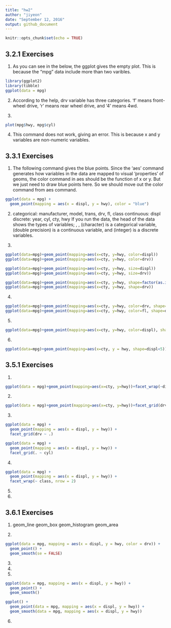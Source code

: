 ```yaml
---
title: "hw2"
author: "jiyeon"
date: "September 12, 2016"
output: github_document
---
```


```r
knitr::opts_chunk$set(echo = TRUE)
```

## 3.2.1 Exercises

1. As you can see in the below, the ggplot gives the empty plot. This is because the "mpg" data include more than two varibles. 

```r
library(ggplot2)
library(tibble)
ggplot(data = mpg)
```

2. According to the help, drv variable has three categories. 'f' means front-wheel drive, 'r' means rear wheel drive, and '4' means 4wd. 

3. 
```r
plot(mpg$hwy, mpg$cyl)
```

4. This command does not work, giving an error. This is because x and y variables are non-numeric variables.

## 3.3.1 Exercises
1. The following command gives the blue points. Since the 'aes' command generates how variables in the data are mapped to visual 'properties' of geoms, the color command in aes should be the function of x or y. But we just need to draw blue points here. So we should move out the color command from aes command. 
```r
ggplot(data = mpg) + 
  geom_point(mapping = aes(x = displ, y = hwy), color = "blue")
```

2.
categorical: manufacturer, model, trans, drv, fl, class
continuous: displ
discrete: year, cyl, cty, hwy
If you run the data, the head of the data shows the types of variables; <chr>, <dbl>, <int>
<chr> (character) is a categorical variable, <dbl> (double precision) is a continuous variable, and <int> (integer) is a discrete variables.

3.
```r
ggplot(data=mpg)+geom_point(mapping=aes(x=cty, y=hwy, color=displ))
ggplot(data=mpg)+geom_point(mapping=aes(x=cty, y=hwy, color=drv))
```

```r
ggplot(data=mpg)+geom_point(mapping=aes(x=cty, y=hwy, size=displ))
ggplot(data=mpg)+geom_point(mapping=aes(x=cty, y=hwy, size=drv))
```

```r
ggplot(data=mpg)+geom_point(mapping=aes(x=cty, y=hwy, shape=factor(as.integer(displ))))+scale_shape_manual(values=c(1:7))
ggplot(data=mpg)+geom_point(mapping=aes(x=cty, y=hwy, shape=drv))
```

4.
```r
ggplot(data=mpg)+geom_point(mapping=aes(x=cty, y=hwy, color=drv, shape=drv))
ggplot(data=mpg)+geom_point(mapping=aes(x=cty, y=hwy, color=fl, shape=drv))
```

5.
```r
ggplot(data=mpg)+geom_point(mapping=aes(x=cty, y=hwy, color=displ), shape=21, stroke=2)
```

6. 
```r
ggplot(data=mpg)+geom_point(mapping=aes(x=cty, y = hwy, shape=displ<5))
```

## 3.5.1 Exercises
1.
```r
ggplot(data = mpg)+geom_point(mapping=aes(x=cty, y=hwy))+facet_wrap(~displ)
```

2.
```r
ggplot(data = mpg)+geom_point(mapping=aes(x=cty, y=hwy))+facet_grid(drv~cyl)
```

3.
```r
ggplot(data = mpg) + 
  geom_point(mapping = aes(x = displ, y = hwy)) +
  facet_grid(drv ~ .)

ggplot(data = mpg) + 
  geom_point(mapping = aes(x = displ, y = hwy)) +
  facet_grid(. ~ cyl)
```

4.
```r
ggplot(data = mpg) + 
  geom_point(mapping = aes(x = displ, y = hwy)) + 
  facet_wrap(~ class, nrow = 2)
```

5.

6.

## 3.6.1 Exercises
1.
geom_line
geom_box
geom_histogram
geom_area

2.
```r
ggplot(data = mpg, mapping = aes(x = displ, y = hwy, color = drv)) + 
  geom_point() + 
  geom_smooth(se = FALSE)
```

3.

4.

5.
```r
ggplot(data = mpg, mapping = aes(x = displ, y = hwy)) + 
  geom_point() + 
  geom_smooth()

ggplot() + 
  geom_point(data = mpg, mapping = aes(x = displ, y = hwy)) + 
  geom_smooth(data = mpg, mapping = aes(x = displ, y = hwy))
```

6.

